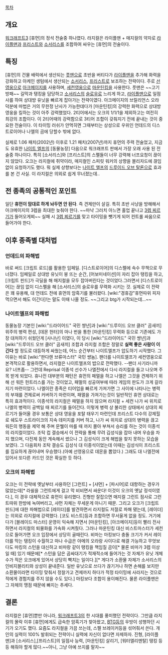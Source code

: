 [[목차]]
== 개요 ==
[[워크래프트3]] [휴먼]의 정석 전술중 하나였다. 라지컬은 라이플맨 + 매지컬의 약자로 [[라이플맨]]과 [[프리스트]]와 [[소서리스]]를 조합하여 싸우는 [휴먼]의 전술이다.

== 특징 ==
[휴먼]의 건물 배럭에서 생산되는 [[풋맨]]으로 초반을 버티다가 [[라이플맨]]을 추가해 화력을 강화하고 아케인 생텀에서 생산되는 [[소서리스]], [[프리스트]]로 보조하는 전략이다. 주로 [[선영웅]]으로 [[아크메이지]]를 사용하며, [[세컨영웅]]으로 [[마운틴킹]]을 사용한다. 풋맨은 ~~고기방패~~ 길막과 탱킹을 담당하고 [[소서리스]]의 [[슬로우]]로 느리게 하고, [[라이플맨]]으로 일점사를 하여 상대방 유닛을 빠르게 잡아가는 전략이였다. 아크메이지의 브릴리언스 오라 덕분에 마법은 거의 무한정 난사가 가능한데다가 [마운틴킹]의 강력한 화력으로 상대방 영웅을 킬하는 것이 아주 강력했었다. 2티어에서는 오크의 1/1/1을 제외하고는 여전히 최강의 조합이다. 이 2티어때의 강력함으로 3티어 조합이 갖춰지기 전에 끝내는 것이 중요한 전술이다. 이 타이밍 러쉬가 안먹히면 그때부터는 상성으로 우위인 언데드의 디스트로이어나 나엘의 곰에 당할수 밖에 없다. 

실제로 1.06 패치(2002년) 이후로 1.21 패치(2007년)까지 휴먼의 주력 전술었고, 지금도 유효한 [[나이트 엘프]]의 [동물농장] 다음으로 워크래프트 판에서 가장 오래 사용 된 전술중 하나이다. 특히 [소서리스]와 [프리스트]의 스펠들이 너무 강력해 너프요청이 끊이지 않았다. 오크는 라지컬에 쥐약이라, 매지컬인 스피릿 워커의 상향을 블리자드에 끊임없이 요청하기도 했다. 뭐 실제 상향보다는 [[나이트 엘프]]의 [[드루이드 오브 탈론]]으로 효과를 본 건 사실. 이 라지컬은 의외로 쉽게 무너졌는데..

== 전 종족의 공통적인 포인트 ==
일단 '''휴먼이 맘대로 하게 놔두면 안 된다'''. 즉 견제만이 살길. 특히 초반 사냥을 방해해서 아크메이지의 3렙을 최대한 늦춰야 한다. ~~마냑 그러치 아느면 홀업 끝나고 [[3렙 찌르기]]가 들어오게찌~~ 실패 시 [[3렙 찌르기]]를 맞고 타이밍을 뺏기게 되어 컨트롤 싸움으로 들어가야 한다.


== 이후 종족별 대처법 ==
=== 언데드의 파해법 ===
바로 써드 [크립트 로드]를 활용한 임페일. [디스트로이어]의 디스펠에 속수 무책으로 무너졌다. 임페일로 상대방 유닛이 붕 뜨는 순간, [어보미네이션]이 자리 잡아 탱킹을 하고, [크립트 핀드]가 극딜을 해 매지컬을 모두 잡아버린다는 것이었다.그러면서 [디스트로이어]는 끊임 없이 디스펠을 해 [소서리스]의 슬로우를 무력화 시키는 것. 실제로 이 전략은 꽤 유용해, 대 언데드 전에 휴먼의 암흑기를 불러왔다. [wiki:"경휴감"휴먼따위 피자 먹으면서 해도 이긴다]!는 말도 이때 나올 정도. ~~그리고 btg가 시작되는데...~~

=== 나이트엘프의 파해법 ===
동물농장 기본인 [wiki:"드라이어드" 국민 썅년]과 [wiki:"드루이드 오브 클러" 곰새끼]위주의 병력 편성, [데몬 헌터]의 마나 번을 통한 [마운틴킹] 무력화 등으로 기존에도 가장 대처하기 쉬웠던게 [사나난] 이였다, 이 당시 [wiki:"드라이어드" 국민 썅년]과 [wiki:"드루이드 오브 클러" 곰새끼] 조합과 라지컬 조합은 정말로 '''실력 좋은 사람이 이긴다''' 할 정도로 대등하게 싸웠는데, 어느 순간부터 나이트엘프가 압도하기 시작했다. 그 이유는 바로 [wiki:"판다렌 브류마스터" 국민 썅놈]. 팬더를 나이트엘프가 세컨영웅으로 본격적으로 활용하면서, 라지컬은 나이트엘프의 밥으로 전락했다. --팬더 사기라니까요? 너프좀--
그런데 Reprisal 이종석 선수가 나엘전에서 다시 라지컬을 들고 나오며 주목 받게 되었다. 휴나전 대부분의 패턴은 휴먼의 패멀을 하고 나엘은 그것을 견제하기 위해 선 워든 헌트리스를 가는 것이었고, 패멀의 성공여부에 따라 게임의 판도가 크게 갈라지기 마련이었다. 나엘이란 종족은 티어업을 빠르게 가져가면 그 사이에 나타나는 병력의 부재를 견제로써 커버하기 마련이며, 패멀을 가져가는것이 일반적인 휴먼 상대로는 특히 효과적이다. 이종석의 라지컬은 패멀을 하지 않으며 라지컬 + 세컨 나가 씨 위치로 나엘의 병력이 공백일 때 찌르기를 들어간다. 이렇게 병력 상 불리한 상태에서 상대의 찌르기가 들어올 경우 보통은 상대 영웅을 포탈 태우기 마련인데 프리스트 다수의 강제힐로 쉐도우 스트라이크의 지속 데미지를 커버 하고, 나가 씨 위치로 상대의 병력을 끊고 워든의 행동을 제약 해 주며 문웰이 마를 때 까지 몰아 부쳐서 승리를 하는 것이 이종석의 라지컬이었다. 조탁 컵 결승에서 이 전략을 통해 무려 김성식을 잡아 내며 우승을 차지 했으며, 다전제 동안 계속해서 썼으나 그 김성식이 크게 해법을 찾지 못하는 모습을 보였다. 
그 다음회차 조탁 결승도 김성식 대 이종석이었는데 이때는 김성식이 프리스트를 집요하게 끊어내며 우승했다.(아예 선영웅으로 데몬을 뽑았다.) 그래도 대 나엘전에 있어서 또다른 카드인 것은 확실한 듯 하다.

=== 오크의 파해법 ===
오크는 이 전략에 옛날부터 사용하던 [그런트] + [샤먼] + [파시어]로 대항하는 경우가 많았는데[* 라쉴을 그런트에게 걸고 막 비비면서 싸운다! 이것이 오크의 옛날 정석이였다.], 이 경우 대체적으로 휴먼이 유리했다. 진형만 잘잡으면 매지컬 그런트 점사로 그런트따위 한방에 녹여버리고, 샤먼 자체는 무세운게 아니기 때문. 그리고 오크가 [크립트 핀드]에 대한 파해법으로 [레이더]를 발견하면서 라지컬도 저절로 파해 됐는데, [레이더]는 의외로 라지컬에 강력했다. [코도 비스트]등과 조합하면 무서울게 없을 정도. 거기에다가 [블레이드 마스터] 운영이 익숙해 지면서 [마운틴킹], [아크메이지]등이 빨리 전사하면서 라지컬의 퇴물화를 가속화 시켜줬다. 그러나 마운틴킹 대신 비스트마스터가 세컨으로 들어가면 오크 입장에서 상당히 골때린다. 비마는 마킹보다 충돌 크기가 커서 레이더를 막는 탱킹이 수월하고 마나 수급은 아메의 오라랑 사이다로 해결 가능하고 무엇보다도 마킹의 스턴을 대신하고 비마랑 같이 탱킹을 책임질 곰이[* 물론 비마가 3렙 이상일 때] 있기 때문에[* 스턴을 담은 곰싸대기가 적재적소에 들어가는 것 자체가 유닛 개체수가 적은 오크에게 있어서 상당히 빡치는 일이다.][* 게다가 소환물 자체가 소서리스의 인비지블리티와 상성이 끝내준다. 일반 유닛으로 쓰다가 끊기거나 하면 손해를 보지만 소환물이라면 타이밍 맞춰서 정찰가고 견제까지 하다가 적정 타이밍에 사라지는 것으로 적에게 경험치를 주지 않을 수도 있다.] 마킹보다 조합이 용이해진다. 물론 라이플맨은 그 자체의 맹점 때문에 빠지는 추세다.

== 결론 ==
라지컬은 [휴먼]뿐만 아니라, [[워크래프트3]]의 한 시대를 풍미했던 전략이다. 그만큼 라지컬의 몰락 이후 [휴먼]에게도 급속한 암흑기가 찾아왔고, [[BTG]]등의 우방이 성행하던 시기가 오기도 했다. 요즘도 라지컬을 가끔 쓰는데, 스펠 브레이커등을 섞어줘서 쓴다. 개인의 실력이 100% 발휘되는 전략이니 실력에 자신이 없다면 자제하자. 진형, [라이플맨]과 [소서리스],[프리스트]의 일점사 능력, [마운틴킹] 살리기, [워터엘리멘탈] 탱킹 등등 해줘야 할게 많다.~~아니, 그냥 아예 쓰지를 말자~~
